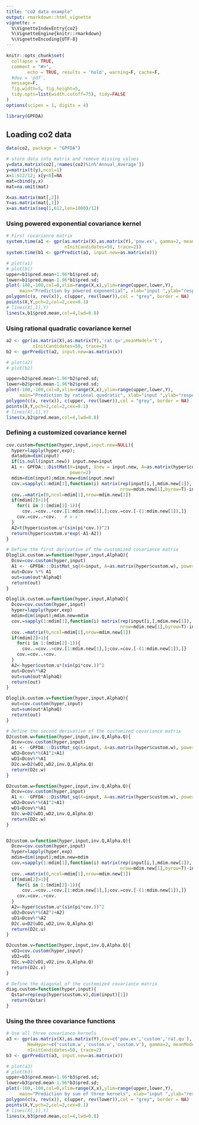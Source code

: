 ```yaml
---
title: "co2 data example"
output: rmarkdown::html_vignette
vignette: >
  %\VignetteIndexEntry{co2}
  %\VignetteEngine{knitr::rmarkdown}
  %\VignetteEncoding{UTF-8}
---
```


```r
knitr::opts_chunk$set(
  collapse = TRUE,
  comment = "#>",
        echo = TRUE, results = 'hold', warning=F, cache=F, 
  #dev = 'pdf', 
  message=F, 
  fig.width=5, fig.height=5,
  tidy.opts=list(width.cutoff=75), tidy=FALSE
)
options(scipen = 1, digits = 4)
```

```r
library(GPFDA)
```

## Loading co2 data
```r
data(co2, package = "GPFDA")
```


```r
# store data into matrix and remove missing values
y=data.matrix(co2[,!names(co2)%in%'Annual_Average'])
y=matrix(t(y),ncol=1)
x=1:612/12; x[y<0]=NA
mat=cbind(y,x)
mat=na.omit(mat)

X=as.matrix(mat[,2])
Y=as.matrix(mat[,1])
x=as.matrix(seq(1,612,len=1000)/12)
```

### Using powered exponential covariance kernel
```r
# First covariance matrix
system.time(a1 <- gpr(as.matrix(X),as.matrix(Y),'pow.ex', gamma=2, meanModel='t',
                      nInitCandidates=50, trace=2))
system.time(b1 <- gprPredict(a1, input.new=as.matrix(x)))
```


```r
# plot(a1)
# plot(b1)
upper=b1$pred.mean+1.96*b1$pred.sd;
lower=b1$pred.mean-1.96*b1$pred.sd;
plot(-100,-100,col=0,xlim=range(X,x),ylim=range(upper,lower,Y),
     main="Prediction by powered exponential", xlab="input ",ylab="response")
polygon(c(x, rev(x)), c(upper, rev(lower)),col = "grey", border = NA)
points(X,Y,pch=2,col=2,cex=0.1)
# lines(X[,1],Y)
lines(x,b1$pred.mean,col=4,lwd=0.8)
```


### Using rational quadratic covariance kernel

```r
a2 <- gpr(as.matrix(X),as.matrix(Y),'rat.qu',meanModel='t',
          nInitCandidates=50, trace=2)
b2 <- gprPredict(a2, input.new=as.matrix(x))
```


```r
# plot(a2)
# plot(b2)

upper=b2$pred.mean+1.96*b2$pred.sd;
lower=b2$pred.mean-1.96*b2$pred.sd;
plot(-100,-100,col=0,xlim=range(X,x),ylim=range(upper,lower,Y),
     main="Prediction by rational quadratic", xlab="input ",ylab="response")
polygon(c(x, rev(x)), c(upper, rev(lower)),col = "grey", border = NA)
points(X,Y,pch=2,col=2,cex=0.1)
# lines(X[,1],Y)
lines(x,b2$pred.mean,col=4,lwd=0.8)
```


### Defining a customized covariance kernel

```r
cov.custom=function(hyper,input,input.new=NULL){
  hyper=lapply(hyper,exp);
  datadim=dim(input)
  if(is.null(input.new)) input.new=input
  A1 <- GPFDA:::DistMat(X=input, Xnew = input.new, A=as.matrix(hyper$custom.w), 
                        power=2)
  mdim=dim(input);mdim.new=dim(input.new)
  cov.=sapply(1:mdim[1],function(i) matrix(rep(input[i,],mdim.new[1]),
                                           nrow=mdim.new[1],byrow=T)-input.new)
  cov..=matrix(0,ncol=mdim[1],nrow=mdim.new[1])
  if(mdim[2]>1){
    for(i in 1:(mdim[2]-1)){
      cov..=cov..+cov.[1:mdim.new[1],];cov.=cov.[-(1:mdim.new[1]),]}
    cov.=cov..+cov.   # x-x'
  }
  A2=t(hyper$custom.u*(sin(pi*cov.))^2)
  return(hyper$custom.v*exp(-A1-A2))
}

# Define the first derivative of the customized covariance matrix 
Dloglik.custom.w=function(hyper,input,AlphaQ){
  Dcov=cov.custom(hyper,input)
  A1 <- -GPFDA:::DistMat_sq(X=input, A=as.matrix(hyper$custom.w), power=2)
  out=Dcov %*% A1
  out=sum(out*AlphaQ)
  return(out)
}

Dloglik.custom.u=function(hyper,input,AlphaQ){
  Dcov=cov.custom(hyper,input)
  hyper=lapply(hyper,exp)
  mdim=dim(input);mdim.new=mdim
  cov.=sapply(1:mdim[1],function(i) matrix(rep(input[i,],mdim.new[1]),
                                           nrow=mdim.new[1],byrow=T)-input)
  cov..=matrix(0,ncol=mdim[1],nrow=mdim.new[1])
  if(mdim[2]>1){
    for(i in 1:(mdim[2]-1)){
      cov..=cov..+cov.[1:mdim.new[1],];cov.=cov.[-(1:mdim.new[1]),]}
    cov.=cov..+cov.
  }
  A2=-hyper$custom.u*(sin(pi*cov.))^2 
  out=Dcov%*%A2
  out=sum(out*AlphaQ)
  return(out)
}

Dloglik.custom.v=function(hyper,input,AlphaQ){
  out=cov.custom(hyper,input)
  out=sum(out*AlphaQ)
  return(out)
}

# Define the second derivative of the customized covariance matrix 
D2custom.w=function(hyper,input,inv.Q,Alpha.Q){
  Dcov=cov.custom(hyper,input)
  A1 <- -GPFDA:::DistMat_sq(X=input, A=as.matrix(hyper$custom.w), power=2)
  wD2=Dcov%*%(A1^2+A1)
  wD1=Dcov%*%A1
  D2c.w=D2(wD1,wD2,inv.Q,Alpha.Q)
  return(D2c.w)
}

D2custom.w=function(hyper,input,inv.Q,Alpha.Q){
  Dcov=cov.custom(hyper,input)
  A1 <- -GPFDA:::DistMat_sq(X=input, A=as.matrix(hyper$custom.w), power=2)
  wD2=Dcov%*%(A1^2+A1)
  wD1=Dcov%*%A1
  D2c.w=D2(wD1,wD2,inv.Q,Alpha.Q)
  return(D2c.w)
}


D2custom.u=function(hyper,input,inv.Q,Alpha.Q){
  Dcov=cov.custom(hyper,input)
  hyper=lapply(hyper,exp)
  mdim=dim(input);mdim.new=mdim
  cov.=sapply(1:mdim[1],function(i) matrix(rep(input[i,],mdim.new[1]),
                                           nrow=mdim.new[1],byrow=T)-input)
  cov..=matrix(0,ncol=mdim[1],nrow=mdim.new[1])
  if(mdim[2]>1){
    for(i in 1:(mdim[2]-1)){
      cov..=cov..+cov.[1:mdim.new[1],];cov.=cov.[-(1:mdim.new[1]),]}
    cov.=cov..+cov.
  }
  A2=-hyper$custom.u*(sin(pi*cov.))^2  
  uD2=Dcov%*%(A2^2+A2)
  uD1=Dcov%*%A2
  D2c.u=D2(uD1,uD2,inv.Q,Alpha.Q)
  return(D2c.u)
}

D2custom.v=function(hyper,input,inv.Q,Alpha.Q){
  vD1=cov.custom(hyper,input)
  vD2=vD1
  D2c.v=D2(vD1,vD2,inv.Q,Alpha.Q)
  return(D2c.v)
}

# Define the diagonal of the customized covariance matrix 
diag.custom=function(hyper,input){
  Qstar=rep(exp(hyper$custom.v),dim(input)[1])
  return(Qstar)
}
```

### Using the three covariance functions 
```r
# Use all three covariance kernels
a3 <- gpr(as.matrix(X),as.matrix(Y),Cov=c('pow.ex','custom','rat.qu'),
		NewHyper=c('custom.w','custom.u','custom.v'), gamma=2, meanModel='t',
		nInitCandidates=50, trace=2)
b3 <- gprPredict(a3, input.new=as.matrix(x))
```


```r
# plot(a3)    
# plot(b3)
upper=b3$pred.mean+1.96*b3$pred.sd;
lower=b3$pred.mean-1.96*b3$pred.sd;
plot(-100,-100,col=0,xlim=range(X,x),ylim=range(upper,lower,Y),
     main="Prediction by sum of three kernels", xlab="input ",ylab="response")
polygon(c(x, rev(x)), c(upper, rev(lower)),col = "grey", border = NA)
points(X,Y,pch=2,col=2,cex=0.1)
# lines(X[,1],Y)
lines(x,b3$pred.mean,col=4,lwd=0.8)
```

